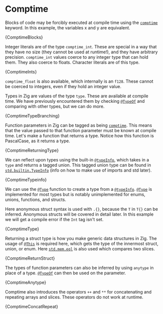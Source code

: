 

# Comptime

Blocks of code may be forcibly executed at compile time using the
[`comptime`](https://ziglang.org/documentation/master/#comptime) keyword. In
this example, the variables x and y are equivalent.

<CodeBlock language="zig">{ComptimeBlocks}</CodeBlock>

Integer literals are of the type `comptime_int`. These are special in a way that
they have no size (they cannot be used at runtime!), and they have arbitrary
precision. `comptime_int` values coerce to any integer type that can hold them.
They also coerce to floats. Character literals are of this type.

<CodeBlock language="zig">{ComptimeInts}</CodeBlock>

`comptime_float` is also available, which internally is an `f128`. These cannot
be coerced to integers, even if they hold an integer value.

Types in Zig are values of the type `type`. These are available at compile time.
We have previously encountered them by checking
[`@TypeOf`](https://ziglang.org/documentation/master/#TypeOf) and comparing with
other types, but we can do more.

<CodeBlock language="zig">{ComptimeTypeBranching}</CodeBlock>

Function parameters in Zig can be tagged as being
[`comptime`](https://ziglang.org/documentation/master/#comptime). This means
that the value passed to that function parameter must be known at compile time.
Let's make a function that returns a type. Notice how this function is
PascalCase, as it returns a type.

<CodeBlock language="zig">{ComptimeReturningType}</CodeBlock>

We can reflect upon types using the built-in
[`@typeInfo`](https://ziglang.org/documentation/master/#typeInfo), which takes
in a `type` and returns a tagged union. This tagged union type can be found in
[`std.builtin.TypeInfo`](https://ziglang.org/documentation/master/std/#std;builtin.TypeInfo)
(info on how to make use of imports and std later).

<CodeBlock language="zig">{ComptimeTypeinfo}</CodeBlock>

We can use the [`@Type`](https://ziglang.org/documentation/master/#Type)
function to create a type from a
[`@typeInfo`](https://ziglang.org/documentation/master/#typeInfo).
[`@Type`](https://ziglang.org/documentation/master/#Type) is implemented for
most types but is notably unimplemented for enums, unions, functions, and
structs.

Here anonymous struct syntax is used with `.{}`, because the `T` in `T{}` can be
inferred. Anonymous structs will be covered in detail later. In this example we
will get a compile error if the `Int` tag isn't set.

<CodeBlock language="zig">{ComptimeType}</CodeBlock>

Returning a struct type is how you make generic data structures in Zig. The
usage of [`@This`](https://ziglang.org/documentation/master/#This) is required
here, which gets the type of the innermost struct, union, or enum. Here
[`std.mem.eql`](https://ziglang.org/documentation/master/std/#std;mem.eql) is
also used which compares two slices.

<CodeBlock language="zig">{ComptimeReturnStruct}</CodeBlock>

The types of function parameters can also be inferred by using `anytype` in
place of a type. [`@TypeOf`](https://ziglang.org/documentation/master/#TypeOf)
can then be used on the parameter.

<CodeBlock language="zig">{ComptimeAnytype}</CodeBlock>

Comptime also introduces the operators `++` and `**` for concatenating and
repeating arrays and slices. These operators do not work at runtime.

<CodeBlock language="zig">{ComptimeConcatRepeat}</CodeBlock>
